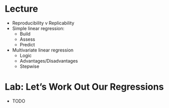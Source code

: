 # Lecture
- Reproducibility v Replicability
- Simple linear regression:
    - Build
    - Assess
    - Predict
- Multivariate linear regression
    - Logic
    - Advantages/Disadvantages
    - Stepwise

# Lab: Let's Work Out Our Regressions
- TODO
